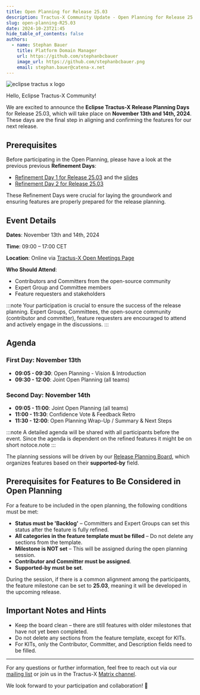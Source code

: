 ```yaml
---
title: Open Planning for Release 25.03
description: Tractus-X Community Update - Open Planning for Release 25.03
slug: open-planning-R25.03
date: 2024-10-23T21:45
hide_table_of_contents: false
authors:
  - name: Stephan Bauer
    title: Platform Domain Manager
    url: https://github.com/stephanbcbauer
    image_url: https://github.com/stephanbcbauer.png
    email: stephan.bauer@catena-x.net
---
```



![eclipse tractus x logo](@site/static/img/Tractus-X_openplanning.png)

Hello, Eclipse Tractus-X Community!

We are excited to announce the **Eclipse Tractus-X Release Planning Days** for Release 25.03, which will take place on **November 13th and 14th, 2024**. These days are the
final step in aligning and confirming the features for our next release.


## Prerequisites

Before participating in the Open Planning, please have a look at the previous previous **Refinement Days**:
- [Refinement Day 1 for Release 25.03](https://eclipse-tractusx.github.io/blog/refinement-day-1-R25.03) and the [slides](https://github.com/eclipse-tractusx/eclipse-tractusx.github.io.largefiles/raw/refs/heads/main/presentations/R25.03_SLIDES_REFINEMENTDAY_ONE.pdf)
- [Refinement Day 2 for Release 25.03](https://eclipse-tractusx.github.io/blog/refinement-day-2-R25.03)

These Refinement Days were crucial for laying the groundwork and ensuring features are properly prepared for the release planning.

<!--truncate-->

## Event Details

**Dates**:
November 13th and 14th, 2024

**Time**:
09:00 – 17:00 CET

**Location**:
Online via [Tractus-X Open Meetings Page](https://eclipse-tractusx.github.io/community/open-meetings#Release%20Planning%20Days%20-%20Release%2025.03)

**Who Should Attend**:
- Contributors and Committers from the open-source community
- Expert Group and Committee members
- Feature requesters and stakeholders

:::note
Your participation is crucial to ensure the success of the release planning. Expert Groups, Committees, the open-source community (contributor and committer),
feature requesters are encouraged to attend and actively engage in the discussions.
:::

## Agenda

### First Day: November 13th
- **09:05 - 09:30**: Open Planning - Vision & Introduction
- **09:30 - 12:00**: Joint Open Planning (all teams)

### Second Day: November 14th
- **09:05 - 11:00**: Joint Open Planning (all teams)
- **11:00 - 11:30**: Confidence Vote & Feedback Retro
- **11:30 - 12:00**: Open Planning Wrap-Up / Summary & Next Steps

:::note
A detailed agenda will be shared with all participants before the event. Since the agenda is dependent on the refined features it might be on short notoce.note
:::

The planning sessions will be driven by our [Release Planning Board](https://github.com/orgs/eclipse-tractusx/projects/26/views/28?filterQuery=-status%3ADone+has%3Asupported-by+label%3A%22Prep-R25.03%22+status%3ABacklog), which organizes features based on their **supported-by** field.

## Prerequisites for Features to Be Considered in Open Planning

For a feature to be included in the open planning, the following conditions must be met:
- **Status must be 'Backlog'** – Committers and Expert Groups can set this status after the feature is fully refined.
- **All categories in the feature template must be filled** – Do not delete any sections from the template.
- **Milestone is NOT set** – This will be assigned during the open planning session.
- **Contributor and Committer must be assigned**.
- **Supported-by must be set**.

During the session, if there is a common alignment among the participants, the feature milestone can be set to **25.03**, meaning it will be developed in the upcoming release.

## Important Notes and Hints

- Keep the board clean – there are still features with older milestones that have not yet been completed.
- Do not delete any sections from the feature template, except for KITs.
- For KITs, only the Contributor, Committer, and Description fields need to be filled.

---

For any questions or further information, feel free to reach out via our [mailing list](https://accounts.eclipse.org/mailing-list/tractusx-dev) or join us in the Tractus-X [Matrix channel](https://matrix.to/#/#automotive.tractusx:matrix.eclipse.org).

We look forward to your participation and collaboration! 🚀
